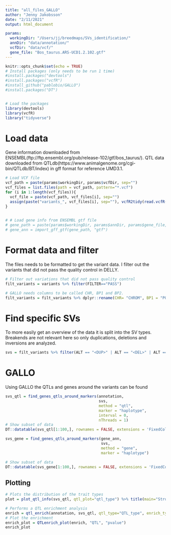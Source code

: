 ```yaml
---
title: "all_files_GALLO"
author: "Jenny Jakobsson"
date: "2/11/2021"
output: html_document

params: 
  workingDir: "/Users/jj/breedmaps/SVs_identification/"
  annDir: "data/annotation/"
  vcfDir: "data/vcf/"
  gene_file: "Bos_taurus.ARS-UCD1.2.102.gtf"
---
```


```r
knitr::opts_chunk$set(echo = TRUE)
# Install packages (only needs to be run 1 time)
#install.packages("devtools")
#install.packages("vcfR")
#install_github("pablobio/GALLO")
#install.packages("DT")


# Load the packages
library(devtools)
library(vcfR)
library("tidyverse")

```

# Load data
Gene information downloaded from ENSEMBL(ftp://ftp.ensembl.org/pub/release-102/gtf/bos_taurus/). QTL data downloaded from QTLdb(https://www.animalgenome.org/cgi-bin/QTLdb/BT/index) in gff format for reference UMD3.1.

```r
# Load VCF file
vcf_path = paste(params$workingDir, params$vcfDir, sep="")
vcf_files = list.files(path = vcf_path, pattern="*.vcf")
for (i in 1:length(vcf_files)){
  vcf_file = paste(vcf_path, vcf_files[i], sep="")
  assign(paste("variants_", vcf_files[i], sep=""), vcfR2tidy(read.vcfR(vcf_file, verbose = FALSE), verbose=FALSE)$fix)
}

 
# # Load gene info from ENSEMBL gtf file
# gene_path = paste(params$workingDir, params$annDir, params$gene_file, sep="")
# gene_ann = import_gff_gtf(gene_path, "gtf")

```



# Format data and filter

The files needs to be formatted to get the variant data. I filter out the variants that did not pass the quality control in DELLY.

```r

# Filter out variations that did not pass quality control
filt_variants = variants %>% filter(FILTER=="PASS")

# GALLO needs columns to be called CHR, BP1 and BP2.
filt_variants = filt_variants %>% dplyr::rename(CHR= "CHROM", BP1 = "POS", BP2="END")
```

# Find specific SVs
To more easily get an overview of the data it is split into the SV types. Breakends are not relevant here so only duplications, deletions and inversions are analyzed.

```r
svs = filt_variants %>% filter(ALT == "<DUP>" | ALT == "<DEL>" | ALT == "<INV>")

```

# GALLO
Using GALLO the QTLs and genes around the variants can be found

```r
svs_qtl = find_genes_qtls_around_markers(annotation,
                                         svs,
                                         method = "qtl",
                                         marker = "haplotype",
                                         interval = 0,
                                         nThreads = 1)
# Show subset of data
DT::datatable(svs_qtl[1:100,], rownames = FALSE, extensions = 'FixedColumns', options=list(scrollX = TRUE))

svs_gene = find_genes_qtls_around_markers(gene_ann,
                                          svs,
                                          method = "gene",
                                          marker = "haplotype")

# Show subset of data
DT::datatable(svs_gene[1:100,], rownames = FALSE, extensions = 'FixedColumns', options=list(scrollX = TRUE))

```
## Plotting

```r
# Plots the distribution of the trait types
plot = plot_qtl_info(svs_qtl, qtl_plot="qtl_type") %>% title(main="Structural variations", xlab="Trait percentage")

# Performs a QTL enrichment analysis
enrich = qtl_enrich(annotation, svs_qtl, qtl_type="QTL_type", enrich_type="genome")
# Plot the enrichment
enrich_plot = QTLenrich_plot(enrich, "QTL", "pvalue")
enrich_plot
```

